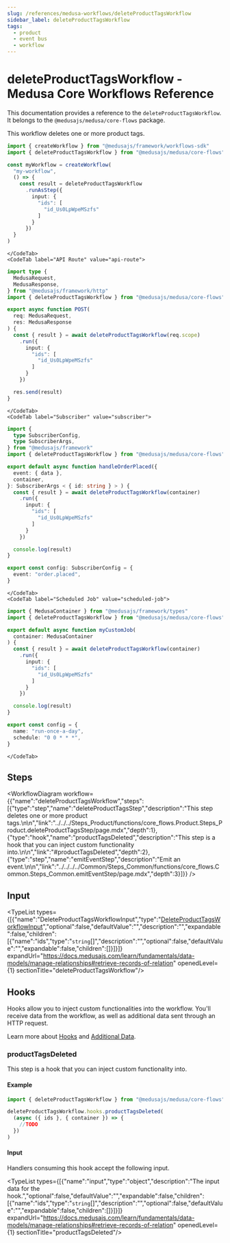 ```yaml
---
slug: /references/medusa-workflows/deleteProductTagsWorkflow
sidebar_label: deleteProductTagsWorkflow
tags:
  - product
  - event bus
  - workflow
---
```



# deleteProductTagsWorkflow - Medusa Core Workflows Reference

This documentation provides a reference to the `deleteProductTagsWorkflow`. It belongs to the `@medusajs/medusa/core-flows` package.

This workflow deletes one or more product tags.

<SourceCodeLink link="https://github.com/medusajs/medusa/blob/1758bfb8d042fa9fc82f23c36ccd61e4a439448e/packages/core/core-flows/src/product/workflows/delete-product-tags.ts#L18" />

<CodeTabs group="workflow-exection">
    <CodeTab label="Another Workflow" value="another-workflow">
    
```ts title="src/workflows/my-workflow.ts"
import { createWorkflow } from "@medusajs/framework/workflows-sdk"
import { deleteProductTagsWorkflow } from "@medusajs/medusa/core-flows"

const myWorkflow = createWorkflow(
  "my-workflow",
  () => {
    const result = deleteProductTagsWorkflow
      .runAsStep({
        input: {
          "ids": [
            "id_Us0LpWpeMSzfs"
          ]
        }
      })
  }
)
```

    </CodeTab>
    <CodeTab label="API Route" value="api-route">
    
```ts title="src/api/workflow/route.ts"
import type {
  MedusaRequest,
  MedusaResponse,
} from "@medusajs/framework/http"
import { deleteProductTagsWorkflow } from "@medusajs/medusa/core-flows"

export async function POST(
  req: MedusaRequest,
  res: MedusaResponse
) {
  const { result } = await deleteProductTagsWorkflow(req.scope)
    .run({
      input: {
        "ids": [
          "id_Us0LpWpeMSzfs"
        ]
      }
    })

  res.send(result)
}
```

    </CodeTab>
    <CodeTab label="Subscriber" value="subscriber">
    
```ts title="src/subscribers/order-placed.ts"
import {
  type SubscriberConfig,
  type SubscriberArgs,
} from "@medusajs/framework"
import { deleteProductTagsWorkflow } from "@medusajs/medusa/core-flows"

export default async function handleOrderPlaced({
  event: { data },
  container,
}: SubscriberArgs < { id: string } > ) {
  const { result } = await deleteProductTagsWorkflow(container)
    .run({
      input: {
        "ids": [
          "id_Us0LpWpeMSzfs"
        ]
      }
    })

  console.log(result)
}

export const config: SubscriberConfig = {
  event: "order.placed",
}
```

    </CodeTab>
    <CodeTab label="Scheduled Job" value="scheduled-job">
    
```ts title="src/jobs/message-daily.ts"
import { MedusaContainer } from "@medusajs/framework/types"
import { deleteProductTagsWorkflow } from "@medusajs/medusa/core-flows"

export default async function myCustomJob(
  container: MedusaContainer
) {
  const { result } = await deleteProductTagsWorkflow(container)
    .run({
      input: {
        "ids": [
          "id_Us0LpWpeMSzfs"
        ]
      }
    })

  console.log(result)
}

export const config = {
  name: "run-once-a-day",
  schedule: "0 0 * * *",
}
```

    </CodeTab>
  </CodeTabs>

## Steps

<WorkflowDiagram workflow={{"name":"deleteProductTagsWorkflow","steps":[{"type":"step","name":"deleteProductTagsStep","description":"This step deletes one or more product tags.\n\n","link":"../../../Steps_Product/functions/core_flows.Product.Steps_Product.deleteProductTagsStep/page.mdx","depth":1},{"type":"hook","name":"productTagsDeleted","description":"This step is a hook that you can inject custom functionality into.\n\n","link":"#productTagsDeleted","depth":2},{"type":"step","name":"emitEventStep","description":"Emit an event.\n\n","link":"../../../../Common/Steps_Common/functions/core_flows.Common.Steps_Common.emitEventStep/page.mdx","depth":3}]}} />

## Input

<TypeList types={[{"name":"DeleteProductTagsWorkflowInput","type":"[DeleteProductTagsWorkflowInput](../../../../types/core_flows.DeleteProductTagsWorkflowInput/page.mdx)","optional":false,"defaultValue":"","description":"","expandable":false,"children":[{"name":"ids","type":"`string`[]","description":"","optional":false,"defaultValue":"","expandable":false,"children":[]}]}]} expandUrl="https://docs.medusajs.com/learn/fundamentals/data-models/manage-relationships#retrieve-records-of-relation" openedLevel={1} sectionTitle="deleteProductTagsWorkflow"/>

## Hooks

Hooks allow you to inject custom functionalities into the workflow. You'll receive data from the workflow, as well as additional data sent through an HTTP request.

Learn more about [Hooks](https://docs.medusajs.com/learn/fundamentals/workflows/workflow-hooks) and [Additional Data](https://docs.medusajs.com/learn/fundamentals/api-routes/additional-data).

### productTagsDeleted

This step is a hook that you can inject custom functionality into.

#### Example

```ts
import { deleteProductTagsWorkflow } from "@medusajs/medusa/core-flows"

deleteProductTagsWorkflow.hooks.productTagsDeleted(
  (async ({ ids }, { container }) => {
    //TODO
  })
)
```

#### Input

Handlers consuming this hook accept the following input.

<TypeList types={[{"name":"input","type":"object","description":"The input data for the hook.","optional":false,"defaultValue":"","expandable":false,"children":[{"name":"ids","type":"`string`[]","description":"","optional":false,"defaultValue":"","expandable":false,"children":[]}]}]} expandUrl="https://docs.medusajs.com/learn/fundamentals/data-models/manage-relationships#retrieve-records-of-relation" openedLevel={1} sectionTitle="productTagsDeleted"/>
